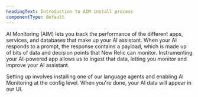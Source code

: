 ```yaml
---
headingText: Introduction to AIM install process
componentType: default
---
```


AI Monitoring (AIM) lets you track the performance of the different apps, services, and databases that make up your AI assistant. When your AI responds to a prompt, the response contains a payload, which is made up of bits of data and decision points that New Relic can monitor. Instrumenting your AI-powered app allows us to ingest that data, letting you monitor and improve your AI assistant.

Setting up involves installing one of our language agents and enabling AI Monitoring at the config level. When you're done, your AI data will appear in our UI.  
